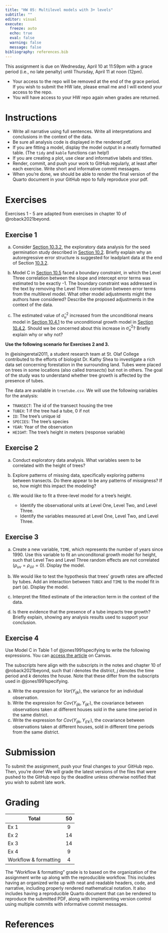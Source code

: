 ```yaml
---
title: "HW 05: Multilevel models with 3+ levels"
subtitle: ""
editor: visual
execute:
  freeze: auto
  echo: true
  eval: false
  warning: false
  message: false
bibliography: references.bib
---
```


::: callout-important
This assignment is due on Wednesday, April 10 at 11:59pm with a grace period (i.e., no late penalty) until Thursday, April 11 at noon (12pm).

-   Your access to the repo will be removed at the end of the grace period. If you wish to submit the HW late, please email me and I will extend your access to the repo.
-   You will have access to your HW repo again when grades are returned.
:::

# Instructions

-   Write all narrative using full sentences. Write all interpretations and conclusions in the context of the data.
-   Be sure all analysis code is displayed in the rendered pdf.
-   If you are fitting a model, display the model output in a neatly formatted table. (The `tidy` and `kable` functions can help!)
-   If you are creating a plot, use clear and informative labels and titles.
-   Render, commit, and push your work to GitHub regularly, at least after each exercise. Write short and informative commit messages.
-   When you’re done, we should be able to render the final version of the Quarto document in your GitHub repo to fully reproduce your pdf.

# Exercises

::: callout-note
Exercises 1 - 5 are adapted from exercises in chapter 10 of @roback2021beyond.
:::

## Exercise 1

a.  Consider [Section 10.3.2](https://bookdown.org/roback/bookdown-BeyondMLR/ch-3level.html#explore3v2), the exploratory data analysis for the seed germination study described in [Section 10.2](https://bookdown.org/roback/bookdown-BeyondMLR/ch-3level.html#cs:seeds). Briefly explain why an autoregressive error structure is suggested for leadplant data at the end of Section [10.3.2](https://bookdown.org/roback/bookdown-BeyondMLR/ch-3level.html#explore3v2). <!--# Ex 6 in Sec 10.11.1-->

b.  Model C in [Section 10.5](https://bookdown.org/roback/bookdown-BeyondMLR/ch-3level.html#sec:boundary) faced a boundary constraint, in which the Level Three correlation between the slope and intercept error terms was estimated to be exactly -1. The boundary constraint was addressed in the text by removing the Level Three correlation between error terms from the multilevel model. What other model adjustments might the authors have considered? Describe the proposed adjustments in the context of the data. <!--# Ex 11 in Sec 10.11.1-->

c.  The estimated value of $\hat{\sigma}_u^2$ increased from the unconditional means model in [Section 10.4.1](https://bookdown.org/roback/bookdown-BeyondMLR/ch-3level.html#unconditional-means) to the unconditional growth model in [Section 10.4.2](https://bookdown.org/roback/bookdown-BeyondMLR/ch-3level.html#unconditional-growth). Should we be concerned about this increase in $\hat{\sigma}^2_u$? Briefly explain why or why not? <!--# Ex 9 Sec 10.11.1-->

::: callout-note
**Use the following scenario for Exercises 2 and 3.**

In @eisingeretal2011, a student research team at St. Olaf College contributed to the efforts of biologist Dr. Kathy Shea to investigate a rich data set concerning forestation in the surrounding land. Tubes were placed on trees in some locations (also called *transects*) but not in others. The goal of the study was to understand whether tree growth is affected by the presence of tubes.

The data are available in `treetube.csv`. We will use the following variables for the analysis:

-   `TRANSECT`: The id of the transect housing the tree
-   `TUBEX`: 1 if the tree had a tube, 0 if not
-   `ID`: The tree’s unique id
-   `SPECIES`: The tree’s species
-   `YEAR`: Year of the observation
-   `HEIGHT`: The tree’s height in meters (response variable)
:::

## Exercise 2

<!--# From Ex 1 of Sec 10.11.2-->

a.  Conduct exploratory data analysis. What variables seem to be correlated with the height of trees?

b.  Explore patterns of missing data, specifically exploring patterns between transects. Do there appear to be any patterns of missigness? If so, how might this impact the modeling?

c.  We would like to fit a three-level model for a tree’s height.

    -   Identify the observational units at Level One, Level Two, and Level Three.
    -   Identify the variables measured at Level One, Level Two, and Level Three.

## Exercise 3

<!--# From Ex 1 of Sec 10.11.2-->

a.  Create a new variable, `TIME`, which represents the number of years since 1990. Use this variable to fit an unconditonal growth model for height, such that Level Two and Level Three random effects are not correlated ($\rho_{uv} = \rho_{\tilde{u}\tilde{v}} = 0$). Display the model.

b.  We would like to test the hypothesis that trees’ growth rates are affected by tubes. Add an interaction between `TUBEX` and `TIME` to the model fit in part (a). Display the model.

c.  Interpret the fitted estimate of the interaction term in the context of the data.

d.  Is there evidence that the presence of a tube impacts tree growth? Briefly explain, showing any analysis results used to support your conclusion.

## Exercise 4

Use Model C in Table 1 of @jones1991specifying to write the following expressions. You can [access the article](https://canvas.duke.edu/courses/25310/files/folder/journal-articles?preview=1096423) on Canvas.

::: callout-note
The subscripts here align with the subscripts in the notes and chapter 10 of @roback2021beyond, such that $i$ denotes the district, $j$ denotes the time period and $k$ denotes the house. Note that these differ from the subscripts used in @jones1991specifying.
:::

a.  Write the expression for $Var(Y_{ijk})$, the variance for an individual observation.
b.  Write the expression for $Cov(Y_{ijk}, Y_{ijk'})$, the covariance between observations taken at different houses sold in the same time period in the same district.
c.  Write the expression for $Cov(Y_{ijk}, Y_{ij'k'})$, the covariance between observations taken at different houses, sold in different time periods from the same district.

# Submission

To submit the assignment, push your final changes to your GitHub repo. Then, you're done! We will grade the latest versions of the files that were pushed to the GitHub repo by the deadline unless otherwise notified that you wish to submit late work.

# Grading

| **Total**             | **50** |
|-----------------------|:------:|
| Ex 1                  |   9    |
| Ex 2                  |   14   |
| Ex 3                  |   14   |
| Ex 4                  |   9    |
| Workflow & formatting |   4    |

The "Workflow & formatting" grade is to based on the organization of the assignment write up along with the reproducible workflow. This includes having an organized write up with neat and readable headers, code, and narrative, including properly rendered mathematical notation. It also includes having a reproducible Quarto document that can be rendered to reproduce the submitted PDF, along with implementing version control using multiple commits with informative commit messages.

# References
